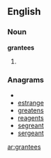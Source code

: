 ==English==

===Noun===
'''grantees'''

# {{plural of|[[grantee]]}}

===Anagrams===
* {{alphagram|aeegnrst}}
* [[estrange#English|estrange]]
* [[greatens#English|greatens]]
* [[reagents#English|reagents]]
* [[segreant#English|segreant]]
* [[sergeant#English|sergeant]]

[[ar:grantees]]